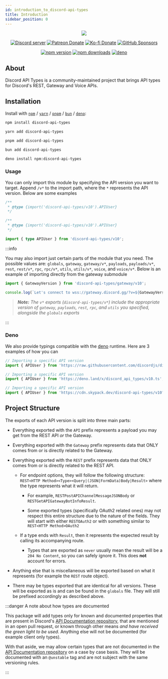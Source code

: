 ```yaml
---
id: introduction_to_discord-api-types
title: Introduction
sidebar_position: 0
---
```



<div align="center">

<img src="/svgs/logo_long_blurple.svg" className="markdown__logo" />

[![Discord server](https://img.shields.io/discord/222078108977594368?color=5865F2&logo=discord&logoColor=white)](https://discord-api-types.dev/discord)
[![Patreon Donate](https://img.shields.io/badge/patreon-donate-brightgreen.svg?label=Donate%20with%20Patreon&logo=patreon&colorB=F96854&link=https://www.patreon.com/vladfrangu)](https://www.patreon.com/vladfrangu)
[![Ko-fi Donate](https://img.shields.io/badge/kofi-donate-brightgreen.svg?label=Donate%20with%20Ko-fi&logo=ko-fi&colorB=F16061&link=https://ko-fi.com/wolfgalvlad&logoColor=FFFFFF)](https://ko-fi.com/wolfgalvlad)
[![GitHub Sponsors](https://img.shields.io/badge/patreon-donate-brightgreen.svg?label=Sponsor%20through%20GitHub&logo=github&colorB=F96854&link=https://github.com/sponsors/vladfrangu)](https://github.com/sponsors/vladfrangu)

[![npm version](https://img.shields.io/npm/v/discord-api-types?color=crimson&label=NPM%20Version&logo=npm)](https://www.npmjs.com/package/discord-api-types)
[![npm downloads](https://img.shields.io/npm/dt/discord-api-types.svg?label=NPM%20Downloads&logo=npm)](https://www.npmjs.com/package/discord-api-types)
[![deno](https://img.shields.io/npm/v/discord-api-types?color=blue&label=deno&logo=deno)](https://deno.land/x/discord_api_types)

</div>

## About

Discord API Types is a community-maintained project that brings API types for Discord's REST, Gateway and Voice APIs.

## Installation

Install with [`npm`](https://www.npmjs.com/) / [`yarn`](https://yarnpkg.com) / [`pnpm`](https://pnpm.js.org/) / [`bun`](https://bun.sh/) / [`deno`](https://deno.land/):

<Tabs groupId="npm2yarn2pnpm">
<TabItem value="npm" label="npm">

```bash
npm install discord-api-types
```

</TabItem>

<TabItem value="yarn" label="yarn">

```bash
yarn add discord-api-types
```

</TabItem>

<TabItem value="pnpm" label="pnpm">

```bash
pnpm add discord-api-types
```

</TabItem>

<TabItem value="bun" label="bun">

```bash
bun add discord-api-types
```

</TabItem>

<TabItem value="deno" label="deno">

```bash
deno install npm:discord-api-types
```

</TabItem>

</Tabs>

### Usage

You can only import this module by specifying the API version you want to target. Append `/v*` to the import path, where
the `*` represents the API version. Below are some examples

<Tabs groupId="ts2esm2cjs">
<TabItem value="javascript" label="JavaScript">

```typescript showLineNumbers
/**
 * @type {import('discord-api-types/v10').APIUser}
 */
```

</TabItem>

<TabItem value="esm" label="ESM">

```typescript showLineNumbers
/**
 * @type {import('discord-api-types/v10').APIUser}
 */
```

</TabItem>

<TabItem value="typescript" label="TypeScript">

```typescript showLineNumbers
import { type APIUser } from 'discord-api-types/v10';
```

</TabItem>

</Tabs>

:::info

You may also import just certain parts of the module that you need. The possible values are: `globals`, `gateway`,
`gateway/v*`, `payloads`, `payloads/v*`, `rest`, `rest/v*`, `rpc`, `rpc/v*`, `utils`, `utils/v*`, `voice`, and
`voice/v*`. Below is an example of importing directly from the gateway submodule

```typescript ts2esm2cjs
import { GatewayVersion } from 'discord-api-types/gateway/v10';

console.log(`Let's connect to wss://gateway.discord.gg/?v=${GatewayVersion}`);
```

> _**Note:** The `v*` exports (`discord-api-types/v*`) include the appropriate version of `gateway`, `payloads`, `rest`,
> `rpc`, and `utils` you specified, alongside the `globals` exports_

:::

### Deno

We also provide typings compatible with the [deno](https://deno.land/) runtime. Here are 3 examples of how you can

<Tabs>
<TabItem value="github" label="From GitHub">

```typescript showLineNumbers
// Importing a specific API version
import { APIUser } from 'https://raw.githubusercontent.com/discordjs/discord-api-types/main/deno/v10.ts';
```

</TabItem>

<TabItem value="deno" label="From deno.land/x" default>

```typescript showLineNumbers
// Importing a specific API version
import { APIUser } from 'https://deno.land/x/discord_api_types/v10.ts';
```

</TabItem>

<TabItem value="skypack" label="From skypack.dev">

```typescript showLineNumbers
// Importing a specific API version
import { APIUser } from 'https://cdn.skypack.dev/discord-api-types/v10?dts';
```

</TabItem>

</Tabs>

## Project Structure

The exports of each API version is split into three main parts:

- Everything exported with the `API` prefix represents a payload you may get from the REST API _or_ the Gateway.

- Everything exported with the `Gateway` prefix represents data that ONLY comes from or is directly related to the
  Gateway.

- Everything exported with the `REST` prefix represents data that ONLY comes from or is directly related to the REST
  API.

  - For endpoint options, they will follow the following structure:
    `REST<HTTP Method><Type><Query|(JSON|FormData)Body|Result>` where the type represents what it will return.

    - For example, `RESTPostAPIChannelMessageJSONBody` or `RESTGetAPIGatewayBotInfoResult`.

    - Some exported types (specifically OAuth2 related ones) may not respect this entire structure due to the nature of
      the fields. They will start with either `RESTOAuth2` or with something similar to `REST<HTTP Method>OAuth2`

  - If a type ends with `Result`, then it represents the expected result by calling its accompanying route.

    - Types that are exported as `never` usually mean the result will be a `204 No Content`, so you can safely ignore
      it. This does **not** account for errors.

- Anything else that is miscellaneous will be exported based on what it represents (for example the `REST` route
  object).

- There may be types exported that are identical for all versions. These will be exported as is and can be found in the
  `globals` file. They will still be prefixed accordingly as described above.

:::danger A note about how types are documented

This package will add types only for known and documented properties that are present in Discord's
[API Documentation repository](https://github.com/discord/discord-api-docs), that are mentioned in an open pull request,
or known through other means _and have received the green light to be used_. Anything else will not be documented (for
example client only types).

With that aside, we may allow certain types that are not documented in the
[API Documentation repository](https://github.com/discord/discord-api-docs) on a case by case basis. They will be
documented with an `@unstable` tag and are not subject with the same versioning rules.

:::
